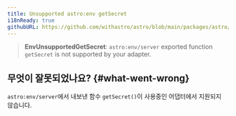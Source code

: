```yaml
---
title: Unsupported astro:env getSecret
i18nReady: true
githubURL: https://github.com/withastro/astro/blob/main/packages/astro/src/core/errors/errors-data.ts
---
```


> **EnvUnsupportedGetSecret**: `astro:env/server` exported function `getSecret` is not supported by your adapter.

## 무엇이 잘못되었나요? \{#what-went-wrong\}
`astro:env/server`에서 내보낸 함수 `getSecret()`이 사용중인 어댑터에서 지원되지 않습니다.



